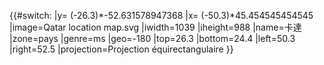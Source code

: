 {{#switch:{{{1}}}
|y= ({{{2}}}-26.3)*-52.631578947368
|x= ({{{3}}}-50.3)*45.454545454545
|image=Qatar location map.svg
|iwidth=1039
|iheight=988
|name=卡達
|zone=pays
|genre=ms
|geo=-180
|top=26.3
|bottom=24.4
|left=50.3
|right=52.5
|projection=Projection équirectangulaire
}}<noinclude>{{Location map/Info|Qatar}}
{{Documentation}}
</noinclude>